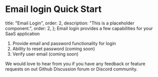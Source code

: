 # Email login Quick Start

  title: "Email Login",
  order: 2,
  description: "This is a placeholder component.",
  order: 2,
};
Email login provides a few capabilities for your SaaS application
1. Provide email and password functionality for login
2. Ability to reset password (coming soon)
3. Verify user email (coming soon)

We would love to hear from you if you have any feedback or feature requests on out Github Discussion forum or Discord community.

<Cards>
  <Card file="./email-login/nextjs.mdx" root="user-authentication" />
</Cards>
